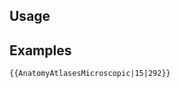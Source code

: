 {{Documentation subpage}} 
{{Underused external link template|http://www.anatomyatlases.org/MicroscopicAnatomy/}}
{{bad documentation}}
<!-- Please place categories where indicated at the bottom of this page and interwikis at Wikidata (see [[Wikipedia:Wikidata]]) -->
== Usage ==

== Examples ==

;<code><nowiki>{{AnatomyAtlasesMicroscopic|15|292}} </nowiki></code>
:{{AnatomyAtlasesMicroscopic|15|292}} 

<includeonly>{{sandbox other||
<!-- Categories below this line, please; interwikis at Wikidata -->

}}</includeonly>
